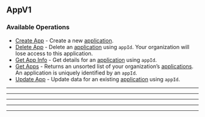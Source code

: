
## AppV1

### Available Operations

* [Create App](/app_v1/create_app) - Create a new [application](https://hathora.dev/docs/concepts/hathora-entities#application).
* [Delete App](/app_v1/delete_app) - Delete an [application](https://hathora.dev/docs/concepts/hathora-entities#application) using `appId`. Your organization will lose access to this application.
* [Get App Info](/app_v1/get_app_info) - Get details for an [application](https://hathora.dev/docs/concepts/hathora-entities#application) using `appId`.
* [Get Apps](/app_v1/get_apps) - Returns an unsorted list of your organization’s [applications](https://hathora.dev/docs/concepts/hathora-entities#application). An application is uniquely identified by an `appId`.
* [Update App](/app_v1/update_app) - Update data for an existing [application](https://hathora.dev/docs/concepts/hathora-entities#application) using `appId`.

---
<CreateApp />

---
<DeleteApp />

---
<GetAppInfo />

---
<GetApps />

---
<UpdateApp />
